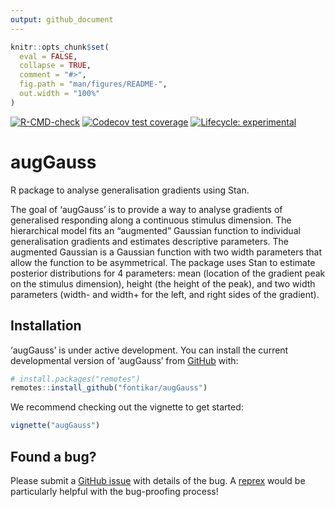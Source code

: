 ```yaml
---
output: github_document
---
```


<!-- README.md is generated from README.Rmd. Please edit that file -->

```r
knitr::opts_chunk$set(
  eval = FALSE,
  collapse = TRUE,
  comment = "#>",
  fig.path = "man/figures/README-",
  out.width = "100%"
)
```

<!-- badges: start -->
[![R-CMD-check](https://github.com/traitecoevo/rmot/actions/workflows/R-CMD-check.yaml/badge.svg)](https://github.com/traitecoevo/rmot/actions/workflows/R-CMD-check.yaml)
[![Codecov test coverage](https://codecov.io/gh/fontikar/augGauss/branch/master/graph/badge.svg)](https://app.codecov.io/gh/traitecoevo/rmot?branch=master)
[![Lifecycle: experimental](https://img.shields.io/badge/lifecycle-experimental-orange.svg)](https://lifecycle.r-lib.org/articles/stages.html#experimental)
<!-- badges: end -->

# augGauss

R package to analyse generalisation gradients using Stan.

The goal of 'augGauss' is to provide a way to analyse gradients of generalised responding along a continuous stimulus dimension. The hierarchical model fits an "augmented" Gaussian function to individual generalisation gradients and estimates descriptive parameters. The augmented Gaussian is a Gaussian function with two width parameters that allow the function to be asymmetrical. The package uses Stan to estimate posterior distributions for 4 parameters: mean (location of the gradient peak on the stimulus dimension), height (the height of the peak), and two width parameters (width- and width+ for the left, and right sides of the gradient).

## Installation

'augGauss' is under active development. You can install the current developmental version of 'augGauss' from [GitHub](https://github.com/) with:

``` r
# install.packages("remotes")
remotes::install_github("fontikar/augGauss")
```

We recommend checking out the vignette to get started: 

```r
vignette("augGauss")
```


## Found a bug? 

Please submit a [GitHub issue](https://github.com/traitecoevo/rmot/issues) with details of the bug. A [reprex](https://reprex.tidyverse.org/) would be particularly helpful with the bug-proofing process!  
